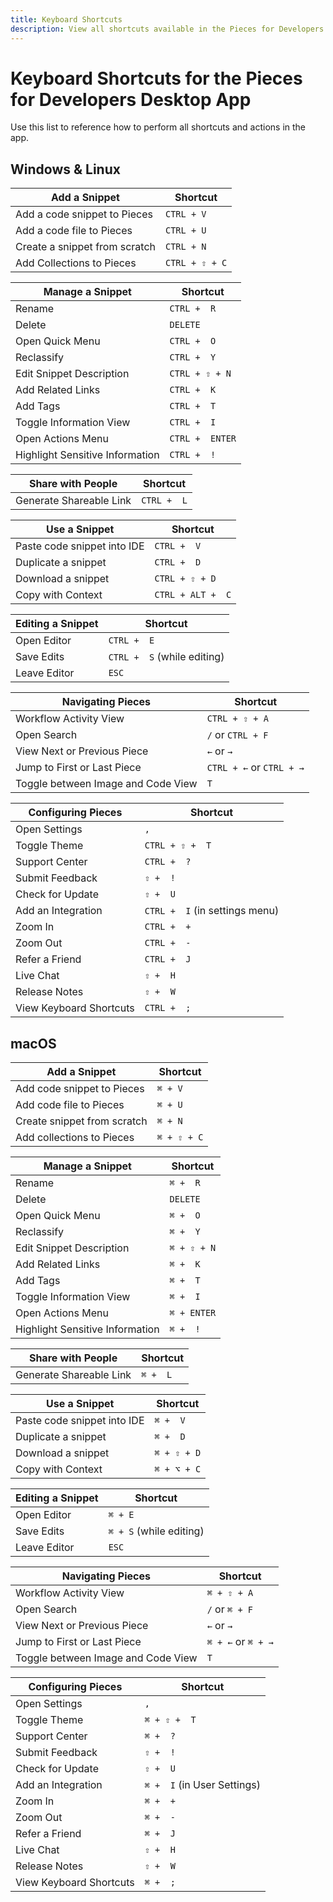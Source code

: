 ```yaml
---
title: Keyboard Shortcuts
description: View all shortcuts available in the Pieces for Developers Desktop App.
---
```


# Keyboard Shortcuts for the Pieces for Developers Desktop App
Use this list to reference how to perform all shortcuts and actions in the app.

## Windows & Linux

| Add a Snippet                 | Shortcut             |
|-------------------------------|----------------------|
| Add a code snippet to Pieces  | ` CTRL + V `         |
| Add a code file to Pieces     | ` CTRL + U `         |
| Create a snippet from scratch | ` CTRL + N `         |
| Add Collections to Pieces     | ` CTRL + ⇧ + C ` |

| Manage a Snippet                | Shortcut             |
|---------------------------------|----------------------|
| Rename                          | ` CTRL +  R `        |
| Delete                          | ` DELETE `           |
| Open Quick Menu                 | ` CTRL +  O `        |
| Reclassify                      | ` CTRL +  Y `        |
| Edit Snippet Description        | ` CTRL + ⇧ + N ` |
| Add Related Links               | ` CTRL +  K `        |
| Add Tags                        | ` CTRL +  T `        |
| Toggle Information View         | ` CTRL +  I `        |
| Open Actions Menu               | ` CTRL +  ENTER `    |
| Highlight Sensitive Information | ` CTRL +  ! `        |

| Share with People       | Shortcut      |
|-------------------------|---------------|
| Generate Shareable Link | ` CTRL +  L ` |

| Use a Snippet               | Shortcut             |
|-----------------------------|----------------------|
| Paste code snippet into IDE | ` CTRL +  V `        |
| Duplicate a snippet         | ` CTRL +  D `        |
| Download a snippet          | ` CTRL + ⇧ + D ` |
| Copy with Context           | ` CTRL + ALT +  C `  |

| Editing a Snippet | Shortcut                      |
|-------------------|-------------------------------|
| Open Editor       | ` CTRL +  E `                 |
| Save Edits        | ` CTRL +  S ` (while editing) |
| Leave Editor      | ` ESC `                       |

| Navigating Pieces                  | Shortcut                     |
|------------------------------------|------------------------------|
| Workflow Activity View             | ` CTRL + ⇧ + A `         |
| Open Search                        | ` / ` or ` CTRL + F `        |
| View Next or Previous Piece        | ` ← ` or ` → `               |
| Jump to First or Last Piece        | ` CTRL + ← ` or ` CTRL + → ` |
| Toggle between Image and Code View | ` T `                        |

| Configuring Pieces      | Shortcut                         |
|-------------------------|----------------------------------|
| Open Settings           | ` , `                            |
| Toggle Theme            | ` CTRL + ⇧ +  T `            |
| Support Center          | ` CTRL +  ? `                    |
| Submit Feedback         | ` ⇧ +  ! `                   |
| Check for Update        | ` ⇧ +  U `                   |
| Add an Integration      | ` CTRL +  I ` (in settings menu) |
| Zoom In                 | ` CTRL +  + `                    |
| Zoom Out                | ` CTRL +  - `                    |
| Refer a Friend          | ` CTRL +  J `                    |
| Live Chat               | ` ⇧ +  H `                   |
| Release Notes           | ` ⇧ +  W `                   |
| View Keyboard Shortcuts | ` CTRL +  ; `                    |

## macOS

| Add a Snippet               | Shortcut          |
|-----------------------------|-------------------|
| Add code snippet to Pieces  | ` ⌘ + V `         |
| Add code file to Pieces     | ` ⌘ + U `         |
| Create snippet from scratch | ` ⌘ + N `         |
| Add collections to Pieces   | ` ⌘ + ⇧ + C ` |

| Manage a Snippet                | Shortcut          |
|---------------------------------|-------------------|
| Rename                          | ` ⌘ +  R `        |
| Delete                          | ` DELETE `        |
| Open Quick Menu                 | ` ⌘ +  O `        |
| Reclassify                      | ` ⌘ +  Y `        |
| Edit Snippet Description        | ` ⌘ + ⇧ + N ` |
| Add Related Links               | ` ⌘ +  K `        |
| Add Tags                        | ` ⌘ +  T `        |
| Toggle Information View         | ` ⌘ +  I `        |
| Open Actions Menu               | ` ⌘ + ENTER `     |
| Highlight Sensitive Information | ` ⌘ +  ! `        |

| Share with People       | Shortcut   |
|-------------------------|------------|
| Generate Shareable Link | ` ⌘ +  L ` |

| Use a Snippet               | Shortcut          |
|-----------------------------|-------------------|
| Paste code snippet into IDE | ` ⌘ +  V `        |
| Duplicate a snippet         | ` ⌘ +  D `        |
| Download a snippet          | ` ⌘ + ⇧ + D ` |
| Copy with Context           | ` ⌘ + ⌥ + C `     |

| Editing a Snippet | Shortcut                  |
|-------------------|---------------------------|
| Open Editor       | ` ⌘ + E `                 |
| Save Edits        | ` ⌘ + S ` (while editing) |
| Leave Editor      | ` ESC `                   |

| Navigating Pieces                  | Shortcut               |
|------------------------------------|------------------------|
| Workflow Activity View             | ` ⌘ + ⇧ + A `      |
| Open Search                        | ` / ` or ` ⌘ + F `     |
| View Next or Previous Piece        | ` ← ` or ` → `         |
| Jump to First or Last Piece        | ` ⌘ + ← ` or ` ⌘ + → ` |
| Toggle between Image and Code View | ` T `                  |

| Configuring Pieces      | Shortcut                      |
|-------------------------|-------------------------------|
| Open Settings           | ` , `                         |
| Toggle Theme            | ` ⌘ + ⇧ +  T `            |
| Support Center          | ` ⌘ +  ? `                    |
| Submit Feedback         | ` ⇧ +  ! `                |
| Check for Update        | ` ⇧ +  U `                |
| Add an Integration      | ` ⌘ +  I ` (in User Settings) |
| Zoom In                 | ` ⌘ +  + `                    |
| Zoom Out                | ` ⌘ +  - `                    |
| Refer a Friend          | ` ⌘ +  J `                    |
| Live Chat               | ` ⇧ +  H `                |
| Release Notes           | ` ⇧ +  W `                |
| View Keyboard Shortcuts | ` ⌘ +  ; `                    |
